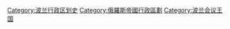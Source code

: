 [[Category:波兰行政区划史|Category:波兰行政区划史]]
[[Category:俄羅斯帝國行政區劃|Category:俄羅斯帝國行政區劃]]
[[Category:波兰会议王国|Category:波兰会议王国]]
